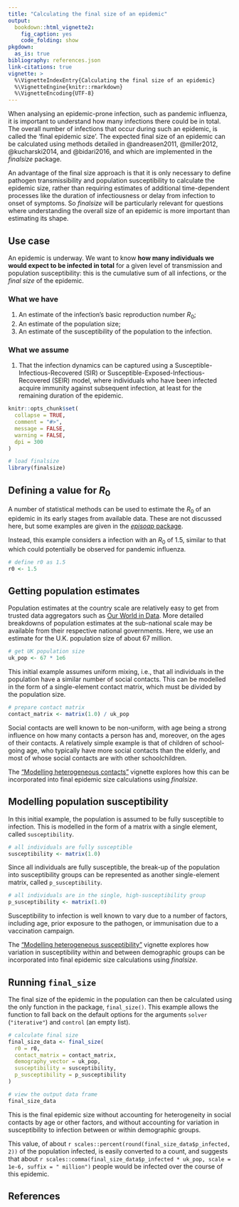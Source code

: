```yaml
---
title: "Calculating the final size of an epidemic"
output:
  bookdown::html_vignette2:
    fig_caption: yes
    code_folding: show
pkgdown:
  as_is: true
bibliography: references.json
link-citations: true
vignette: >
  %\VignetteIndexEntry{Calculating the final size of an epidemic}
  %\VignetteEngine{knitr::rmarkdown}
  %\VignetteEncoding{UTF-8}
---
```


When analysing an epidemic-prone infection, such as pandemic influenza, it is important to understand how many infections there could be in total. The overall number of infections that occur during such an epidemic, is called the 'final epidemic size'.
The expected final size of an epidemic can be calculated using methods detailed in @andreasen2011, @miller2012, @kucharski2014, and @bidari2016, and which are implemented in the _finalsize_ package.

An advantage of the final size approach is that it is only necessary to define pathogen transmissibility and population susceptibility to calculate the epidemic size, rather than requiring estimates of additional time-dependent processes like the duration of infectiousness or delay from infection to onset of symptoms. So _finalsize_ will be particularly relevant for questions where understanding the overall size of an epidemic is more important than estimating its shape.

::: {.alert .alert-primary}
## Use case {-}

An epidemic is underway. We want to know **how many individuals we would expect to be infected in total** for a given level of transmission and population susceptibility: this is the cumulative sum of all infections, or the _final size_ of the epidemic.
:::

::: {.alert .alert-secondary}
### What we have {-}

  1. An estimate of the infection's basic reproduction number $R_0$;
  2. An estimate of the population size;
  3. An estimate of the susceptibility of the population to the infection.

### What we assume {-}

  1. That the infection dynamics can be captured using a Susceptible-Infectious-Recovered (SIR) or Susceptible-Exposed-Infectious-Recovered (SEIR) model, where individuals who have been infected acquire immunity against subsequent infection, at least for the remaining duration of the epidemic.
:::

```r
knitr::opts_chunk$set(
  collapse = TRUE,
  comment = "#>",
  message = FALSE,
  warning = FALSE,
  dpi = 300
)
```

```r
# load finalsize
library(finalsize)
```

## Defining a value for $R_0$

A number of statistical methods can be used to estimate the $R_0$ of an epidemic in its early stages from available data. These are not discussed here, but some examples are given in the [_episoap_ package](https://epiverse-trace.github.io/episoap/articles/episoap.html).

Instead, this example considers a infection with an $R_0$ of 1.5, similar to that which could potentially be observed for pandemic influenza.

```r
# define r0 as 1.5
r0 <- 1.5
```

## Getting population estimates

Population estimates at the country scale are relatively easy to get from trusted data aggregators such as [Our World in Data](https://ourworldindata.org/world-population-growth).
More detailed breakdowns of population estimates at the sub-national scale may be available from their respective national governments.
Here, we use an estimate for the U.K. population size of about 67 million.

```r
# get UK population size
uk_pop <- 67 * 1e6
```

This initial example assumes uniform mixing, i.e., that all individuals in the population have a similar number of social contacts. This can be modelled in the form of a single-element contact matrix, which must be divided by the population size.

```r
# prepare contact matrix
contact_matrix <- matrix(1.0) / uk_pop
```

::: {.alert .alert-secondary}
Social contacts are well known to be non-uniform, with age being a strong influence on how many contacts a person has and, moreover, on the ages of their contacts. A relatively simple example is that of children of school-going age, who typically have more social contacts than the elderly, and most of whose social contacts are with other schoolchildren.

The ["Modelling heterogeneous contacts"](varying_contacts.Rmd) vignette explores how this can be incorporated into final epidemic size calculations using _finalsize_.
:::

## Modelling population susceptibility

In this initial example, the population is assumed to be fully susceptible to infection. This is modelled in the form of a matrix with a single element, called `susceptibility`.

```r
# all individuals are fully susceptible
susceptibility <- matrix(1.0)
```

Since all individuals are fully susceptible, the break-up of the population into susceptibility groups can be represented as another single-element matrix, called `p_susceptibility`.

```r
# all individuals are in the single, high-susceptibility group
p_susceptibility <- matrix(1.0)
```

::: {.alert .alert-secondary}
Susceptibility to infection is well known to vary due to a number of factors, including age, prior exposure to the pathogen, or immunisation due to a vaccination campaign.

The ["Modelling heterogeneous susceptibility"](varying_susceptibility.html) vignette explores how variation in susceptibility within and between demographic groups can be incorporated into final epidemic size calculations using _finalsize_.
:::

## Running `final_size`

The final size of the epidemic in the population can then be calculated using the only function in the package, `final_size()`. This example allows the function to fall back on the default options for the arguments `solver` (`"iterative"`) and `control` (an empty list).

```r
# calculate final size
final_size_data <- final_size(
  r0 = r0,
  contact_matrix = contact_matrix,
  demography_vector = uk_pop,
  susceptibility = susceptibility,
  p_susceptibility = p_susceptibility
)

# view the output data frame
final_size_data
```

This is the final epidemic size without accounting for heterogeneity in social contacts by age or other factors, and without accounting for variation in susceptibility to infection between or within demographic groups.

This value, of about `r scales::percent(round(final_size_data$p_infected, 2))` of the population infected, is easily converted to a count, and suggests that about `r scales::comma(final_size_data$p_infected * uk_pop, scale = 1e-6, suffix = " million")` people would be infected over the course of this epidemic.

## References
